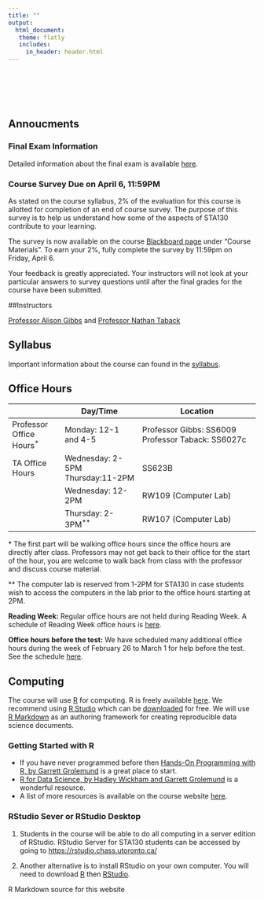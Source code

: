 ```yaml
---
title: ""
output: 
  html_document:
   theme: flatly
   includes:
     in_header: header.html
---
```


<br/>
<br/>
<br/>
<br/>

## Annoucments 

### Final Exam Information

Detailed information about the final exam is available [here](finalexam.html).  

### Course Survey Due on April 6, 11:59PM 

As stated on the course syllabus, 2% of the evaluation for this course is allotted for completion of an end of course survey.  The purpose of this survey is to help us understand how some of the aspects of STA130 contribute to your learning.  

The survey is now available on the course [Blackboard page](https://portal.utoronto.ca) under “Course Materials”.  To earn your 2%, fully complete the survey by 11:59pm on Friday, April 6. 

Your feedback is greatly appreciated.  Your instructors will not look at your particular answers to survey questions until after the final grades for the course have been submitted. 


##Instructors

[Professor Alison Gibbs](http://utstat.toronto.edu/~alisong/) and [Professor Nathan Taback](http://utstat.toronto.edu/~nathan/)

## Syllabus

Important information about the course can found in the [syllabus](STA130syllabus2018S.html). 

## Office Hours

|                       | Day/Time                         | Location                                          |
|-----------------------|----------------------------------|---------------------------------------------------|
| Professor Office Hours^\*^ | Monday: 12-1 and 4-5            | Professor Gibbs: SS6009 Professor Taback: SS6027c |
| TA Office Hours       | Wednesday: 2-5PM Thursday:11-2PM |     SS623B                                              |
|                       | Wednesday: 12-2PM                | RW109 (Computer Lab)
|                       | Thursday: 2-3PM^\*\*^                  | RW107 (Computer Lab)

\* The first part will be walking office hours since the office hours are directly after class. Professors may not get back to their office for the start of the hour, you are welcome to walk back from class with the professor and discuss course material.

\*\* The computer lab is reserved from 1-2PM for STA130 in case students wish to access the computers in the lab prior to the office hours starting at 2PM.

**Reading Week:** Regular office hours are not held during Reading Week.  A schedule of Reading Week office hours is [here](sta130_OHs_ReadingWeekTest.pdf).

**Office hours before the test:** We have scheduled many additional office hours during the week of February 26 to March 1 for help before the test.  See the schedule [here](sta130_OHs_ReadingWeekTest.pdf).

## Computing

The course will use [R](https://www.r-project.org) for computing. R is freely available [here](http://cran.utstat.utoronto.ca). We recommend using [R Studio](https://www.rstudio.com) which can be [downloaded](http://cran.utstat.utoronto.ca) for free.  We will use [R Markdown](http://rmarkdown.rstudio.com) as an authoring framework for creating reproducible data science documents.

### Getting Started with R

- If you have never programmed before then [Hands-On Programming with R, by Garrett Grolemund](https://d1b10bmlvqabco.cloudfront.net/attach/ighbo26t3ua52t/igp9099yy4v10/igz7vp4w5su9/OReilly_HandsOn_Programming_with_R_2014.pdf) is a great place to start.
- [R for Data Science, by Hadley Wickham and Garrett Grolemund](http://r4ds.had.co.nz) is a wonderful resource. 
- A list of more resources is available on the course website [here](R_resources.html).

### RStudio Sever or RStudio Desktop

1. Students in the course will be able to do all computing in a server edition of RStudio.  RStudio Server for STA130 students can be accessed by going to <https://rstudio.chass.utoronto.ca/>

2. Another alternative is to install RStudio on your own computer.  You will need to download [R](http://cran.utstat.utoronto.ca) then [RStudio](https://www.rstudio.com/products/rstudio/download/#download). 




R Markdown source for this website <a href="https://github.com/ntaback/UofT_STA130">
<i class="fa fa-github fa-2x" aria-hidden="true"></i>
</a>
